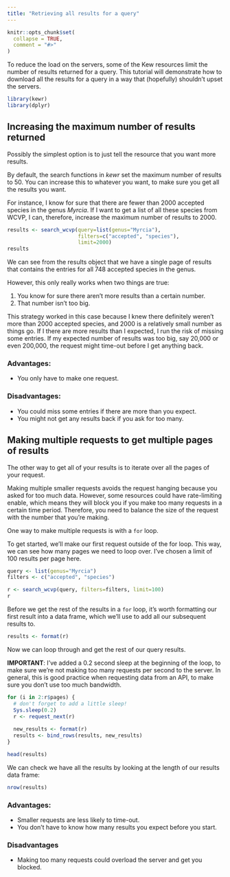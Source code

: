 ```yaml
---
title: "Retrieving all results for a query"
---
```


```r
knitr::opts_chunk$set(
  collapse = TRUE,
  comment = "#>"
)
```

To reduce the load on the servers, some of the Kew resources limit the number of results returned for a query. This tutorial will demonstrate how to download all the results for a query in a way that (hopefully) shouldn't upset the servers.

```r
library(kewr)
library(dplyr)
```

## Increasing the maximum number of results returned

Possibly the simplest option is to just tell the resource that you want more results.

By default, the search functions in *kewr* set the maximum number of results to 50. You can increase this to whatever you want, to make sure you get all the results you want.

For instance, I know for sure that there are fewer than 2000 accepted species in the genus *Myrcia*. If I want to get a list of all these species from WCVP, I can, therefore, increase the maximum number of results to 2000.

```r
results <- search_wcvp(query=list(genus="Myrcia"),
                       filters=c("accepted", "species"),
                       limit=2000)
results
```

We can see from the results object that we have a single page of results that contains the entries for all 748 accepted species in the genus.

However, this only really works when two things are true:

1. You know for sure there aren't more results than a certain number.
2. That number isn't too big.

This strategy worked in this case because I knew there definitely weren't more than 2000 accepted species, and 2000 is a relatively small number as things go. If I there are more results than I expected, I run the risk of missing some entries. If my expected number of results was too big, say 20,000 or even 200,000, the request might time-out before I get anything back.

### Advantages:

* You only have to make one request.

### Disadvantages:

* You could miss some entries if there are more than you expect.
* You might not get any results back if you ask for too many.

## Making multiple requests to get multiple pages of results

The other way to get all of your results is to iterate over all the pages of your request.

Making multiple smaller requests avoids the request hanging because you asked for too much data. However, some resources could have rate-limiting enable, which means they will block you if you make too many requests in a certain time period. Therefore, you need to balance the size of the request with the number that you're making.

One way to make multiple requests is with a `for` loop.

To get started, we'll make our first request outside of the for loop. This way, we can see how many pages we need to loop over. I've chosen a limit of 100 results per page here.

```r
query <- list(genus="Myrcia")
filters <- c("accepted", "species")

r <- search_wcvp(query, filters=filters, limit=100)
r
```

Before we get the rest of the results in a `for` loop, it's worth formatting our first result into a data frame, which we'll use to add all our subsequent results to.

```r
results <- format(r)
```

Now we can loop through and get the rest of our query results. 

**IMPORTANT**: I've added a 0.2 second sleep at the beginning of the loop, to make sure we're not making too many requests per second to the server. In general, this is good practice when requesting data from an API, to make sure you don't use too much bandwidth.

```r
for (i in 2:r$pages) {
  # don't forget to add a little sleep!
  Sys.sleep(0.2)
  r <- request_next(r)
  
  new_results <- format(r)
  results <- bind_rows(results, new_results)
}

head(results)
```

We can check we have all the results by looking at the length of
our results data frame:

```r
nrow(results)
```

### Advantages:

* Smaller requests are less likely to time-out.
* You don't have to know how many results you expect before you start.

### Disadvantages

* Making too many requests could overload the server and get you blocked.
